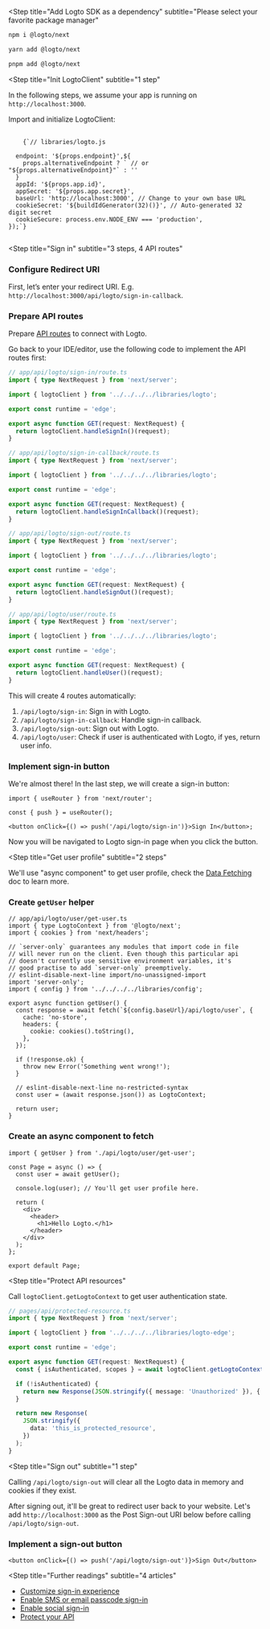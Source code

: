 
<Steps>

<Step
  title="Add Logto SDK as a dependency"
  subtitle="Please select your favorite package manager"
>
<Tabs>
<TabItem value="npm" label="npm">

```bash
npm i @logto/next
```

</TabItem>
<TabItem value="yarn" label="Yarn">

```bash
yarn add @logto/next
```

</TabItem>
<TabItem value="pnpm" label="pnpm">

```bash
pnpm add @logto/next
```

</TabItem>
</Tabs>
</Step>

<Step
  title="Init LogtoClient"
  subtitle="1 step"
>

<InlineNotification>
  In the following steps, we assume your app is running on <code>http://localhost:3000</code>.
</InlineNotification>

Import and initialize LogtoClient:

<pre>
  <code className="language-ts">
    {`// libraries/logto.js

  endpoint: '${props.endpoint}',${
    props.alternativeEndpoint ? ` // or "${props.alternativeEndpoint}"` : ''
  }
  appId: '${props.app.id}',
  appSecret: '${props.app.secret}',
  baseUrl: 'http://localhost:3000', // Change to your own base URL
  cookieSecret: '${buildIdGenerator(32)()}', // Auto-generated 32 digit secret
  cookieSecure: process.env.NODE_ENV === 'production',
});`}
  </code>
</pre>

</Step>

<Step
  title="Sign in"
  subtitle="3 steps, 4 API routes"
>

### Configure Redirect URI

First, let’s enter your redirect URI. E.g. `http://localhost:3000/api/logto/sign-in-callback`.

<UriInputField name="redirectUris" />

### Prepare API routes

Prepare [API routes](https://nextjs.org/docs/api-routes/introduction) to connect with Logto.

Go back to your IDE/editor, use the following code to implement the API routes first:

```ts
// app/api/logto/sign-in/route.ts
import { type NextRequest } from 'next/server';

import { logtoClient } from '../../../../libraries/logto';

export const runtime = 'edge';

export async function GET(request: NextRequest) {
  return logtoClient.handleSignIn()(request);
}
```

```ts
// app/api/logto/sign-in-callback/route.ts
import { type NextRequest } from 'next/server';

import { logtoClient } from '../../../../libraries/logto';

export const runtime = 'edge';

export async function GET(request: NextRequest) {
  return logtoClient.handleSignInCallback()(request);
}
```

```ts
// app/api/logto/sign-out/route.ts
import { type NextRequest } from 'next/server';

import { logtoClient } from '../../../../libraries/logto';

export const runtime = 'edge';

export async function GET(request: NextRequest) {
  return logtoClient.handleSignOut()(request);
}
```

```ts
// app/api/logto/user/route.ts
import { type NextRequest } from 'next/server';

import { logtoClient } from '../../../../libraries/logto';

export const runtime = 'edge';

export async function GET(request: NextRequest) {
  return logtoClient.handleUser()(request);
}
```

This will create 4 routes automatically:

1. `/api/logto/sign-in`: Sign in with Logto.
2. `/api/logto/sign-in-callback`: Handle sign-in callback.
3. `/api/logto/sign-out`: Sign out with Logto.
4. `/api/logto/user`: Check if user is authenticated with Logto, if yes, return user info.

### Implement sign-in button

We're almost there! In the last step, we will create a sign-in button:

```tsx
import { useRouter } from 'next/router';

const { push } = useRouter();

<button onClick={() => push('/api/logto/sign-in')}>Sign In</button>;
```

Now you will be navigated to Logto sign-in page when you click the button.

</Step>

<Step
  title="Get user profile"
  subtitle="2 steps"
>

We'll use "async component" to get user profile, check the [Data Fetching](https://nextjs.org/docs/app/building-your-application/data-fetching) doc to learn more.

### Create `getUser` helper

```tsx
// app/api/logto/user/get-user.ts
import { type LogtoContext } from '@logto/next';
import { cookies } from 'next/headers';

// `server-only` guarantees any modules that import code in file
// will never run on the client. Even though this particular api
// doesn't currently use sensitive environment variables, it's
// good practise to add `server-only` preemptively.
// eslint-disable-next-line import/no-unassigned-import
import 'server-only';
import { config } from '../../../../libraries/config';

export async function getUser() {
  const response = await fetch(`${config.baseUrl}/api/logto/user`, {
    cache: 'no-store',
    headers: {
      cookie: cookies().toString(),
    },
  });

  if (!response.ok) {
    throw new Error('Something went wrong!');
  }

  // eslint-disable-next-line no-restricted-syntax
  const user = (await response.json()) as LogtoContext;

  return user;
}
```

### Create an async component to fetch

```tsx
import { getUser } from './api/logto/user/get-user';

const Page = async () => {
  const user = await getUser();

  console.log(user); // You'll get user profile here.

  return (
    <div>
      <header>
        <h1>Hello Logto.</h1>
      </header>
    </div>
  );
};

export default Page;
```

</Step>

<Step
  title="Protect API resources"
>

Call `logtoClient.getLogtoContext` to get user authentication state.

```ts
// pages/api/protected-resource.ts
import { type NextRequest } from 'next/server';

import { logtoClient } from '../../../../libraries/logto-edge';

export const runtime = 'edge';

export async function GET(request: NextRequest) {
  const { isAuthenticated, scopes } = await logtoClient.getLogtoContext(request);

  if (!isAuthenticated) {
    return new Response(JSON.stringify({ message: 'Unauthorized' }), { status: 401 });
  }

  return new Response(
    JSON.stringify({
      data: 'this_is_protected_resource',
    })
  );
}
```

</Step>

<Step
  title="Sign out"
  subtitle="1 step"
>

Calling `/api/logto/sign-out` will clear all the Logto data in memory and cookies if they exist.

After signing out, it'll be great to redirect user back to your website. Let's add `http://localhost:3000` as the Post Sign-out URI below before calling `/api/logto/sign-out`.

<UriInputField name="postLogoutRedirectUris" />

### Implement a sign-out button

```tsx
<button onClick={() => push('/api/logto/sign-out')}>Sign Out</button>
```

</Step>

<Step
  title="Further readings"
  subtitle="4 articles"
>

- [Customize sign-in experience](https://docs.logto.io/docs/tutorials/get-started/customize-sign-in-experience)
- [Enable SMS or email passcode sign-in](https://docs.logto.io/docs/tutorials/get-started/passwordless-sign-in-by-adding-connectors#enable-sms-or-email-passwordless-sign-in)
- [Enable social sign-in](https://docs.logto.io/docs/tutorials/get-started/passwordless-sign-in-by-adding-connectors#enable-social-sign-in)
- [Protect your API](https://docs.logto.io/docs/recipes/protect-your-api)

</Step>

</Steps>
